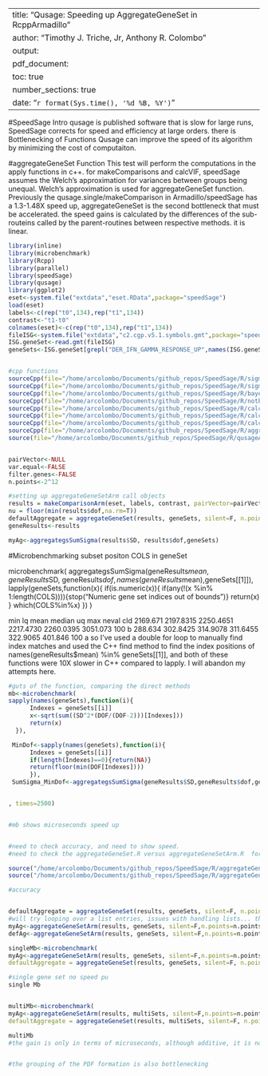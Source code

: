 --
title: "Qusage: Speeding up AggregateGeneSet in RcppArmadillo"
author:  "Timothy J. Triche, Jr, Anthony R. Colombo"
output: 
    pdf_document:
      toc: true
      number_sections: true
date: "`r format(Sys.time(), '%d %B, %Y')`"
---

#SpeedSage Intro
qusage is published software that is slow for large runs, SpeedSage corrects for speed and efficiency at large orders.  there is Bottlenecking of Functions
Qusage can improve the speed of its algorithm by minimizing the cost of computaiton.


#aggregateGeneSet Function
This test will perform the computations in the apply functions in c++.  for makeComparisons and calcVIF, speedSage assumes the Welch's approximation for variances between groups being unequal.  Welch's approximation is used for aggregateGeneSet function. Previously the qusage.single/makeComparison in Armadillo/speedSage has a 1.3-1.48X speed up, aggregateGeneSet is the second bottleneck that must be accelerated.  the speed gains is calculated by the differences of the sub-routeins called by the parent-routines between respective methods. it is linear.

```r
library(inline)
library(microbenchmark)
library(Rcpp)
library(parallel)
library(speedSage)
library(qusage)
library(ggplot2)
eset<-system.file("extdata","eset.RData",package="speedSage")
load(eset)
labels<-c(rep("t0",134),rep("t1",134))
contrast<-"t1-t0"
colnames(eset)<-c(rep("t0",134),rep("t1",134))
fileISG<-system.file("extdata","c2.cgp.v5.1.symbols.gmt",package="speedSage")
ISG.geneSet<-read.gmt(fileISG)
geneSets<-ISG.geneSet[grepl("DER_IFN_GAMMA_RESPONSE_UP",names(ISG.geneSet))]


#cpp functions
sourceCpp(file="/home/arcolombo/Documents/github_repos/SpeedSage/R/sigmaArm.cpp")
sourceCpp(file="/home/arcolombo/Documents/github_repos/SpeedSage/R/sigmaSingle.cpp")
sourceCpp(file="/home/arcolombo/Documents/github_repos/SpeedSage/R/bayesEstimation.cpp")
sourceCpp(file="/home/arcolombo/Documents/github_repos/SpeedSage/R/notbayesEstimation.cpp")
sourceCpp(file="/home/arcolombo/Documents/github_repos/SpeedSage/R/calcVIFarm.cpp")
sourceCpp(file="/home/arcolombo/Documents/github_repos/SpeedSage/R/calcVIFarmalt.cpp")
sourceCpp(file="/home/arcolombo/Documents/github_repos/SpeedSage/R/calcVIFarm_nosdalphaalt.cpp")
sourceCpp(file="/home/arcolombo/Documents/github_repos/SpeedSage/R/aggregategsSumSigma.cpp")
source(file="/home/arcolombo/Documents/github_repos/SpeedSage/R/qusageArm.R")


pairVector<-NULL
var.equal<-FALSE
filter.genes<-FALSE
n.points<-2^12

#setting up aggregateGeneSetArm call objects
results = makeComparisonArm(eset, labels, contrast, pairVector=pairVector,var.equal=var.equal)
nu = floor(min(results$dof,na.rm=T))
defaultAggregate = aggregateGeneSet(results, geneSets, silent=F, n.points=n.points)
geneResults<-results

myAg<-aggregategsSumSigma(results$SD, results$dof,geneSets) 


```
#Microbenchmarking subset positon COLS in geneSet

microbenchmark(
aggregategsSumSigma(geneResults$mean,geneResults$SD, geneResults$dof,names(
geneResults$mean),geneSets[[1]]),
 lapply(geneSets,function(x){
    if(is.numeric(x)){
      if(any(!(x %in% 1:length(COLS)))){stop("Numeric gene set indices out of bounds")}
      return(x)
    }
 which(COLS%in%x)
  })
)


 min        lq      mean    median        uq      max neval cld
 2169.671 2197.8315 2250.4651 2217.4730 2260.0395 3051.073   100   b
  288.634  302.8425  314.9078  311.6455  322.9065  401.846   100  a 
so I've used a double for loop to manually find index matches and used the C++ find method to find the index positions of names(geneResults$mean) %in% geneSets[[1]], and both of these functions were 10X slower in C++ compared to lapply. I will abandon my attempts here. 



```r

#guts of the function, comparing the direct methods
mb<-microbenchmark(
sapply(names(geneSets),function(i){
      Indexes = geneSets[[i]]
      x<-sqrt(sum((SD^2*(DOF/(DOF-2)))[Indexes]))
      return(x)
  }),

 MinDof<-sapply(names(geneSets),function(i){
      Indexes = geneSets[[i]]
      if(length(Indexes)==0){return(NA)}
      return(floor(min(DOF[Indexes])))
      }),
 SumSigma_MinDof<-aggregategsSumSigma(geneResults$SD,geneResults$dof,geneSets)


, times=2500)


#mb shows microseconds speed up


#need to check accuracy, and need to show speed.
#need to check the aggregateGeneSet.R versus aggregateGeneSetArm.R  for 1 geneSet,  and 3 geneSets, compare accuracy and speed.  then wrap up.

source("/home/arcolombo/Documents/github_repos/SpeedSage/R/aggregateGeneSet.R")
source("/home/arcolombo/Documents/github_repos/SpeedSage/R/aggregateGeneSetArm.R")

#accuracy


defaultAggregate = aggregateGeneSet(results, geneSets, silent=F, n.points=n.points)
#will try looping over a list entries, issues with handling lists... the other option is to input the list, and all the names of the list; the hash::key seems to work for character inputs only.
myAg<-aggregateGeneSetArm(results, geneSets, silent=F,n.points=n.points, armadillo=TRUE)
defAg<-aggregateGeneSetArm(results, geneSets, silent=F,n.points=n.points, armadillo=FALSE)

singleMb<-microbenchmark(
myAg<-aggregateGeneSetArm(results, geneSets, silent=F,n.points=n.points, armadillo=TRUE),
defaultAggregate = aggregateGeneSet(results, geneSets, silent=F, n.points=n.points),times=1000)

#single gene set no speed pu
single Mb  


multiMb<-microbenchmark(
myAg<-aggregateGeneSetArm(results, multiSets, silent=F,n.points=n.points, armadillo=TRUE),
defaultAggregate = aggregateGeneSet(results, multiSets, silent=F, n.points=n.points),times=1000)

multiMb
#the gain is only in terms of microseconds, although additive, it is not noticeable.


#the grouping of the PDF formation is also bottlenecking

```
